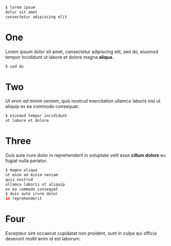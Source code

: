 
<Step>


```bash
$ lorem ipsum
dolor sit amet
consectetur adipiscing elit
```

# One

Lorem ipsum dolor sit amet, consectetur adipiscing
elit, sed do, eiusmod tempor incididunt ut labore et
dolore magna **aliqua.**

</Step>


<Step>


```bash
$ sed do
```

# Two

Ut enim _ad minim veniam_, quis nostrud exercitation
ullamco laboris nisi ut aliquip ex ea commodo consequat.

</Step>


<Step>


```bash
$ eiusmod tempor incididunt
ut labore et dolore
```

# Three

Duis aute irure dolor in reprehenderit in voluptate velit
esse **cillum dolore** eu fugiat nulla pariatur.

</Step>


<Step>


```bash
$ magna aliqua
ut enim ad minim veniam
quis nostrud
ullamco laboris ut aliquip
ex ea commodo consequat
$ duis aute irure dolor
in reprehenderit
```

# Four

Excepteur sint occaecat cupidatat non proident, sunt in
culpa qui officia deserunt _mollit_ anim id est laborum.

</Step>

